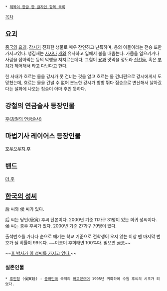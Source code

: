  * [[제목이 한글 한 글자인 항목 목록]]

[[목차]]
== 요괴 ==
[[중국]]의 [[요괴]]. [[강시]]가 진화한 생물로 매우 잔인하고 난폭하며, 용의 아들이라는 전승 또한 가지고있다.
생김새는 [[사자]]나 [[개]]와 유사하고 입에서 불을 내뿜는다. 가뭄을 일으키거나 사람을 잡아먹는 등의 악행을 저지르는데다, 그힘이 [[용]]과 맛먹을 정도라 [[신선]]들, 혹은 [[부처]]가 제어해서 타고 다닌다고 한다.

한 사내가 흐르는 물을 강시가 못 건너는 것을 알고 흐르는 물 건너편으로 강시에게서 도망쳤는데, 흐르는 물을 건널 수 없어 분노한 강시가 방방 뛰다 짐승으로 변신해서 날아갔다는 설화에 나오는 짐승이 아마 후인 듯하다.

== 강철의 연금술사 등장인물 ==
[[후(강철의 연금술사)]]

== 마법기사 레이어스 등장인물 ==
[[호우오우지 후]]

== 밴드 ==
[[더 후]]

== [[한국의 성씨]] ==
后 씨와 侯 씨가 있다.

后 씨는 당인(唐寅) 후씨 단본이다. 2000년 기준 11가구 31명이 있는 희귀 성씨이다.
侯 씨는 충주 후씨가 있다. 2000년 기준 27가구 79명이 있다.

출석번호를 가나다 순으로 매기는 학교 기준으로 전학생이 오지 않는 이상 맨 마지막 번호가 될 확률이 99%다. ~~이름이 후희태면 100%다. 믿으면 [[골룸]]~~

~~[[닥터후|후 박사가 이 성씨를 가지고 있다.]]~~
=== 실존인물 ===
 * [[후인정]] (侯寅廷) : [[중화민국]] 국적의 [[화교]]였으며 1995년 귀화하여 수원 후씨의 시조가 되었다.
